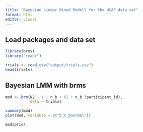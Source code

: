 ```yaml
---
title: "Bayesian Linear Mixed Modell for the UCAP data set"
format: html
editor: visual
---
```


## Load packages and data set

```r
library(brms)
library("readr")
```

```r
trials <- read_csv("output/trials.csv")
head(trials)
```

## Bayesian LMM with brms

```r
mod <- brm(N2 ~ 1 + n_b + (1 + n_b |participant_id),
           data = trials)
```

```r
summary(mod)
plot(mod, variable = c("b_n_bnormal"))
```
```r
mod$prior
```



